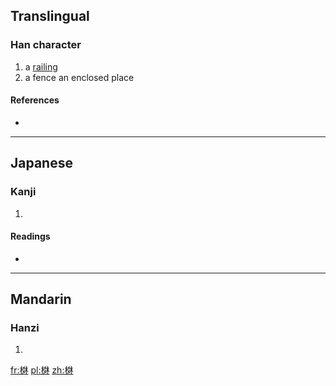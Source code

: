 ==Translingual==

===Han character===
{{Han char|rn=75|rad=木|as=08|sn=12|four=|canj=木大大木 (DKKD)}}

# a [[railing]]
# a fence an enclosed place

====References====
* {{Han ref|kx=0533.200|dkj=14959|dj=0921.180|hdz=21235.050|uh=68E5|ud=26853}}

----

==Japanese==

===Kanji===
{{ja-kanji|grade=|rs=木08}}

# {{defn|Japanese|sort=木08}}

====Readings====
* {{ja-readings|on=[[はん]] (han), [[ぼん]] (bon)|kun=[[まがき]] (magaki)}}

----

==Mandarin==

===Hanzi===
{{cmn-hanzi|pin=[[fán]] ([[fan2]])|wg=fan<sup>2</sup>}}

# {{defn|Mandarin|sort=木08}}

[[fr:棥]]
[[pl:棥]]
[[zh:棥]]